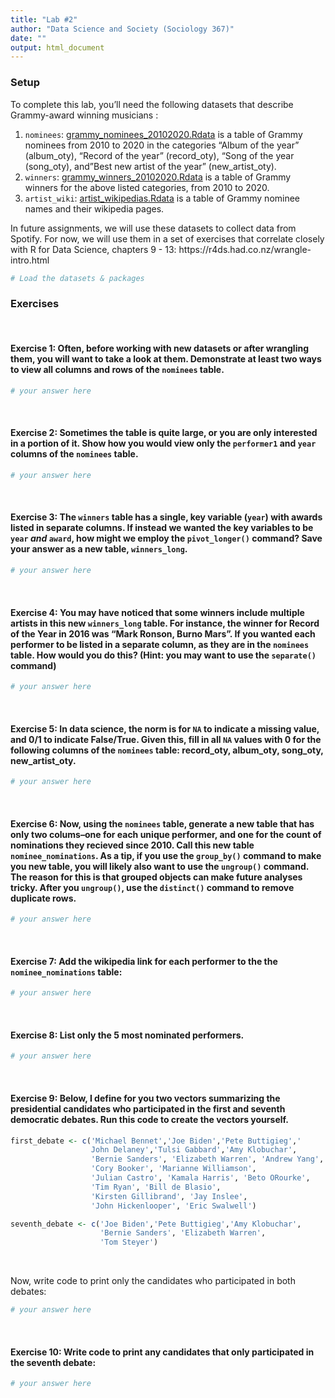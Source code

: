 ```yaml
---
title: "Lab #2"
author: "Data Science and Society (Sociology 367)"
date: ""
output: html_document
---
```



### Setup

To complete this lab, you'll need the following datasets that describe Grammy-award winning musicians : 

(1) `nominees`: [grammy_nominees_20102020.Rdata](https://github.com/dssoc/dssoc.github.io/raw/master/datasets/grammy_nominees_20102020.Rdata) is a table of Grammy nominees from 2010 to 2020 in the categories "Album of the year" (album_oty), "Record of the year" (record_oty), "Song of the year (song_oty), and "Best new artist of the year" (new_artist_oty).
(2) `winners`: [grammy_winners_20102020.Rdata](https://github.com/dssoc/dssoc.github.io/raw/master/datasets/grammy_winners_20102020.Rdata) is a table of Grammy winners for the above listed categories, from 2010 to 2020.
(2) `artist_wiki`: [artist_wikipedias.Rdata](https://github.com/dssoc/dssoc.github.io/raw/master/datasets/artist_wikipedia.Rdata) is a table of Grammy nominee names and their wikipedia pages. 

In future assignments, we will use these datasets to collect data from Spotify. For now, we will use them in a set of exercises that correlate closely with R for Data Science, chapters 9 - 13: https://r4ds.had.co.nz/wrangle-intro.html

```r
# Load the datasets & packages
```

### Exercises
<br/>

#### Exercise 1: Often, before working with new datasets or after wrangling them, you will want to take a look at them. Demonstrate at least two ways to view all columns and rows of the `nominees` table. 
```r
# your answer here
```
<br/>

#### Exercise 2: Sometimes the table is quite large, or you are only interested in a portion of it. Show how you would view only the `performer1` and `year` columns of the `nominees` table.
```r
# your answer here
```
<br/>


#### Exercise 3: The `winners` table has a single, key variable (`year`) with awards listed in separate columns. If instead we wanted the key variables to be `year` *and* `award`, how might we employ the `pivot_longer()` command? Save your answer as a new table, `winners_long`.

```r
# your answer here
```
<br/>


#### Exercise 4: You may have noticed that some winners include multiple artists in this new `winners_long` table. For instance, the winner for Record of the Year in 2016 was "Mark Ronson, Burno Mars". If you wanted each performer to be listed in a separate column, as they are in the `nominees` table. How would you do this? (Hint: you may want to use the `separate()` command)
```r
# your answer here
```
<br/>

#### Exercise 5: In data science, the norm is for `NA` to indicate a missing value, and 0/1 to indicate False/True. Given this, fill in all `NA` values with 0 for the following columns of the `nominees` table: record_oty, album_oty, song_oty, new_artist_oty.
```r
# your answer here
```
<br/>

#### Exercise 6: Now, using the `nominees` table, generate a new table that has only two colums--one for each unique performer, and one for the count of nominations they recieved since 2010. Call this new table `nominee_nominations`. As a tip, if you use the `group_by()` command to make you new table, you will likely also want to use the `ungroup()` command. The reason for this is that grouped objects can make future analyses tricky. After you `ungroup()`, use the `distinct()` command to remove duplicate rows.

```r
# your answer here
```
<br/>

#### Exercise 7: Add the wikipedia link for each performer to the the `nominee_nominations` table:
```r
# your answer here
```
<br/>


#### Exercise 8: List only the 5 most nominated performers.
```r
# your answer here
```
<br/>

#### Exercise 9: Below, I define for you two vectors summarizing the presidential candidates who participated in the first and seventh democratic debates. Run this code to create the vectors yourself.
```r
first_debate <- c('Michael Bennet','Joe Biden','Pete Buttigieg','
                  John Delaney','Tulsi Gabbard','Amy Klobuchar',
                  'Bernie Sanders', 'Elizabeth Warren', 'Andrew Yang', 
                  'Cory Booker', 'Marianne Williamson',
                  'Julian Castro', 'Kamala Harris', 'Beto ORourke', 
                  'Tim Ryan', 'Bill de Blasio', 
                  'Kirsten Gillibrand', 'Jay Inslee', 
                  'John Hickenlooper', 'Eric Swalwell')

seventh_debate <- c('Joe Biden','Pete Buttigieg','Amy Klobuchar',
                    'Bernie Sanders', 'Elizabeth Warren', 
                    'Tom Steyer')
```
<br/>

Now, write code to print only the candidates who participated in both debates:
```r
# your answer here
```
<br/>

#### Exercise 10: Write code to print any candidates that only participated in the seventh debate:
```r
# your answer here
```

